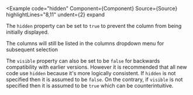 
<Example
  code="hidden"
  Component={Component}
  Source={Source}
  highlightLines="8,11"
  undent={2}
  expand
>
  The `hidden` property can be set to `true` to prevent the column from
  being initially displayed.

  The columns will still be listed in the columns dropdown menu for
  subsequent selection

  The `visible` property can also be set to be `false` for backwards
  compatibility with earlier versions.  However it is recommended that all
  new code use `hidden` because it's more logically consistent.  If `hidden`
  is not specified then it is assumed to be `false`.  On the contrary, if
  `visible` is not specified then it is assumed to be `true` which can be
  counterintuitive.
</Example>

